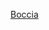 {{Navbox
|name = 残疾人奥林匹克运动会硬地滚球比赛
|title = [[夏季残疾人奥林匹克运动会硬地滚球比赛|残疾人奥林匹克运动会硬地滚球比赛]]
|state = {{{state|autocollapse}}}
|listclass = hlist
|titlestyle = background:#BFD7FF;
|imageleft = [[File:Boccia pictogram (Paralympics).svg|50px]]
|imageleftstyle = width:60px; <!-- minimize width used by left image cell -->
|imagestyle = width:60px; <!-- same as imageleftstyle to center the list -->
|image = [[File:No image.svg|40px|link=]] <!-- empty right image to center the list -->
|list1 =
* [[1984年夏季残疾人奥林匹克运动会硬地滚球比赛|1984]]
* [[1988年夏季残疾人奥林匹克运动会硬地滚球比赛|1988]]
* [[1992年夏季残疾人奥林匹克运动会硬地滚球比赛|1992]]
* [[1996年夏季残疾人奥林匹克运动会硬地滚球比赛|1996]]
* [[2000年夏季残疾人奥林匹克运动会硬地滚球比赛|2000]]
* [[2004年夏季残疾人奥林匹克运动会硬地滚球比赛|2004]]
* [[2008年夏季残疾人奥林匹克运动会硬地滚球比赛|2008]]
* [[2012年夏季残疾人奥林匹克运动会硬地滚球比赛|2012]]
* [[2016年夏季殘疾人奧林匹克運動會硬地滾球比賽|2016]]
* [[2020年夏季帕拉林匹克運動會硬地滾球比賽|2020]]
}}<noinclude>
{{collapsible option}}
[[Category:夏季残疾人奥林匹克运动会模板|Boccia]]
</noinclude>